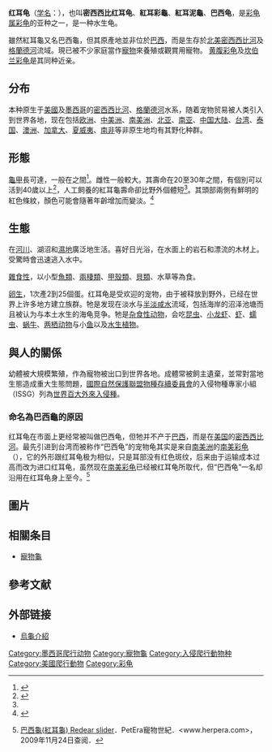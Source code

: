 {{Subspeciesbox
| image =2004 04 18 Trachemys aspect1.5.jpg
| status =LC
| status_system = iucn3.1
| status_ref={{r|IUCN}}
| genus =Trachemys
| species = scripta
| subspecies = elegans
| species link= 彩龜
| authority = ([[維德-新維德親王|Wied-Neuwied]], 1839)
| range_map = Trachemys Scripta Elegans Map.svg
| range_map_caption = 原產地
| synonyms =
*''Chrysemys scripta elegans'' <small>(Wied-Neuwied, 1839)</small>
*''Emys elegans'' <small>Wied-Neuwied, 1839</small>
*''Pseudemys scripta elegans'' <small>(Wied-Neuwied, 1839)</small>
}}

'''红耳龟'''（[[学名|学名]]：''{{lang|la|Trachemys scripta elegans}}''），也叫'''密西西比红耳龟'''、'''紅耳彩龜'''、'''紅耳泥龜'''、'''巴西龟'''，是[[彩龟属|彩龟属]][[彩龟|彩龟]]的亚种之一，是一种水生龟。{{r|ITIS|IUCN}}

雖然紅耳龜又名巴西龜，但其原產地並非位於[[巴西|巴西]]，而是生存於[[北美|北美]][[密西西比河|密西西比河]]及[[格蘭德河|格蘭德河]]流域。現已被不少家庭當作[[寵物|寵物]]來養殖或觀賞用寵物。
[[黄腹彩龟|黄腹彩龟]]及[[坎伯兰彩龟|坎伯兰彩龟]]是其同种近亲。

== 分布 ==
本种原生于[[美國|美國]]及[[墨西哥|墨西哥]]的[[密西西比河|密西西比河]]、[[格蘭德河|格蘭德河]]水系，随着宠物贸易被人类引入到世界各地，现在包括[[欧洲|欧洲]]、[[中美洲|中美洲]]、[[南美洲|南美洲]]、[[北亚|北亚]]、[[南亚|南亚]]、[[中国大陆|中国大陆]]、[[台湾|台湾]]、[[泰国|泰国]]、[[澳洲|澳洲]]、[[加拿大|加拿大]]、[[夏威夷|夏威夷]]、[[南非|南非]]等非原生地均有其野化种群{{r|ITIS|IUCN}}。

== 形態 ==
[[龜甲|龜甲]]長可達{{convert|40|cm|in|abbr=on}}，一般在{{convert|15|-|20|cm|in|abbr=on|0}}之間<ref>{{cite web |url=http://www.belonweb.com/tortugas/tortuga.htm |title=Tortugas: La Tortuga de Florida |accessdate=21 July 2007 |archive-url=https://web.archive.org/web/20070709002358/http://www.belonweb.com/tortugas/tortuga.htm |archive-date=2007-07-09 |dead-url=yes }}</ref>。雌性一般較大。其壽命在20至30年之間，有個別可以活到40歲以上<ref>{{cite web|url=http://www.mascotasenlinea.cl/MascExot/PME_PrincipTORTUGA.htm |title=Tortuga de orejas rojas |accessdate=21 July 2007  |archiveurl=https://web.archive.org/web/20071027233222/http://www.mascotasenlinea.cl/MascExot/PME_PrincipTORTUGA.htm |archivedate=2007-10 }}</ref>，人工飼養的紅耳龜壽命卻比野外個體短<ref name="mancha" />。其頭部兩側有鮮明的紅色條紋，顏色可能會隨著年齡增加而變淡。<ref name="mancha">
{{cite web|url=http://es.vivapets.com/breed/tortuga_de_orejas_rojas/123|title=Tortuga de Orejas Rojas|accessdate=2007|archiveurl=https://web.archive.org/web/20070711215013/http://es.vivapets.com/breed/tortuga_de_orejas_rojas/123|archivedate=2007}}</ref>

== 生態 ==
在[[河川|河川]]、湖沼和[[濕地|濕地]]廣泛地生活。喜好日光浴，在水面上的岩石和漂流的木材上。受驚時會迅速逃入水中。

[[雜食性|雜食性]]，以小型[[魚類|魚類]]、[[兩棲類|兩棲類]]、[[甲殼類|甲殼類]]、[[貝類|貝類]]、水草等為食。

[[卵生|卵生]]，1次產2到25個蛋。红耳龟是受欢迎的宠物，由于被释放到野外，已经在世界上许多地方建立族群。牠是发现在淡水与[[半淡咸水|半淡咸水]]流域，包括海岸的沼泽池塘而且被认为与本土水生的海龟竞争。牠是[[雜食動物|杂食性动物]]，会吃[[昆虫|昆虫]]、[[小龙虾|小龙虾]]、[[虾|虾]]、[[蠕虫|蠕虫]]、[[蜗牛|蜗牛]]、[[两栖动物|两栖动物]]与小[[鱼|鱼]]以及[[水生植物|水生植物]]。{{r|IUCN}}

== 與人的關係 ==
幼體被大規模繁殖，作為寵物被出口到世界各地。成體常被飼主遺棄，並常對當地生態造成重大生態問題，[[國際自然保護聯盟|國際自然保護聯盟]][[物種存續委員會|物種存續委員會]]的入侵物種專家小組（ISSG）列為[[世界百大外來入侵種|世界百大外來入侵種]]。{{r|IUCN}}

=== 命名為巴西龜的原因 ===
红耳龟在市面上更经常被叫做巴西龟，但牠并不产于[[巴西|巴西]]，而是在[[美国|美国]]的[[密西西比河|密西西比河]]。最先引进到台湾而被称作“巴西龟”的宠物龟其实是来自[[南美洲|南美洲]]的[[南美彩龟|南美彩龟]]（''{{lang|la|Trachemys dorbigni}}''），它的外形跟红耳龟极为相似，只是耳部没有红色斑纹，后来由于运输成本过高而改为进口红耳龟，虽然现在[[南美彩龟|南美彩龟]]已经被红耳龟所取代，但“巴西龟”一名却沿用在红耳龟身上至今。<ref>{{zh-hant}} [http://www.herpera.com/redear.htm 巴西龜(紅耳龜) Redear slider]．PetEra寵物世紀．<www.herpera.com>，2009年11月24日查阅．</ref>

==圖片==
{{gallery
|File:Redeared slider.jpg|野生的红耳彩龟，摄于[[佛罗里达州|佛罗里达州]]Delray Beach附近的Wakodahatchee湿地。
|File:Trachemys scripta elegans (Wied) (1865) by Karl Bodmer.jpg|红耳彩龟绘图
|File:Thrachemys scripta elegans egg.JPG|卵
|图像:Egg-tooth2.jpg|小红耳龟出世，以破卵齿破壳而出的。
|File:Small Green Turtle Half Submerged in Water.jpg|幼龜
|File:Tortue de Floride Amiens.jpg|成龜
|File:Yangzhou-market-turtles-3396.jpg|市場上販賣的寵物龜
}}

== 相關条目 ==
*[[寵物龜|寵物龜]]

== 參考文献 ==
{{reflist|refs=
<ref name=ITIS>{{ITIS|ID=173823 |taxon=''Trachemys scripta elegans '' |downloaded=2007年3月17日}}</ref>
<ref name=IUCN>van Dijk, P.P., Harding, J. & Hammerson, G.A. 2011. ''Trachemys scripta'' (errata version published in 2016). The IUCN Red List of Threatened Species 2011: e.T22028A97429935. http://dx.doi.org/10.2305/IUCN.UK.2011-1.RLTS.T22028A9347395.en. Downloaded on 10 February 2018.</ref>
}}

==外部链接==
{{wikispecies|Trachemys scripta elegans}}
{{Commons|Trachemys scripta elegans|红耳龟}}
*[http://dns.hsps.tpc.edu.tw/~an115/join8~6.htm 烏龜介紹]
{{Taxonbar|from=Q207839}}

[[Category:墨西哥爬行动物|Category:墨西哥爬行动物]]
[[Category:寵物龜|Category:寵物龜]]
[[Category:入侵爬行動物种|Category:入侵爬行動物种]]
[[Category:美國爬行動物|Category:美國爬行動物]]
[[Category:彩龟|Category:彩龟]]